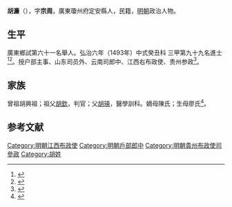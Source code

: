 {{明清人物信息框
| 姓名 = 胡濂
| 原名 =
| 圖片名稱= 
| 圖片大小 =
| 圖片說明 = 
| 最高職務 =
| 國家 = 大明 
| 爵位 =
| 籍貫 = 廣東瓊州府定安縣
| 族裔 = 
| 字號 = 
| 諡號 =
| 出生日期 = 生年不詳
| 出生地點 = <!---廣東瓊州府定安縣--->
| 逝世日期 = 卒年不詳 
| 逝世地點 =
| 墓葬 =
| 配偶 = 
| 親屬 = 
| 出身 =
* 弘治六年癸丑科同進士出身
| 經歷 =
| 著作 =  
}}
'''胡濂'''（{{bd|？||？|catIdx=}}），字'''宗周'''，廣東瓊州府定安縣人，民籍，[[明朝|明朝]]政治人物。

== 生平 ==
廣東鄉試第六十一名舉人。弘治六年（1493年）中式癸丑科<!---會試第二百五十一名--->三甲第九十九名進士<ref>{{Cite book|title=《[[皇明贡举考|皇明贡举考]]》卷五|last=（明）[[张朝瑞|张朝瑞]]|first=|publisher=《续修四库全书》史部第828册|year=|isbn=|location=|pages=}}</ref><ref>{{Cite book|title=贡举志五种 上|last=鲁小俊，江俊伟著|first=|publisher=武汉：武汉大学出版社|year=2009|isbn=978-7-307-07043-1|location=|pages=}}</ref>。授户部主事、山东司员外、云南司郎中、江西右布政使、贵州参政<ref>{{cite news|title=海南历代进士名表|url=http://www.hnszw.org.cn/data/news/2009/06/44121/|accessdate=2013-08-05|newspaper=海南史志网|archive-url=https://web.archive.org/web/20131203012302/http://www.hnszw.org.cn/data/news/2009/06/44121/|archive-date=2013-12-03|dead-url=yes}}</ref>。

== 家族 ==
曾祖胡興祖；祖父[[胡欽|胡欽]]，判官；父[[胡瑛|胡瑛]]，醫學訓科。嫡母陳氏；生母廖氏<ref>{{Cite book|title=天一阁藏明代科举录选刊 登科录 点校本|last=龚延明主编|first=|publisher=宁波出版社|year=2016|isbn=978-7-5526-2320-8|location=宁波|pages=|quote=《天一閣藏明代科舉錄選刊.登科錄》之《弘治六年癸丑科進士登科錄》}}</ref>。

==参考文献==
{{reflist}}

{{弘治六年癸丑科殿試金榜}}
{{DEFAULTSORT:}}
[[Category:明朝江西布政使|Category:明朝江西布政使]]
[[Category:明朝戶部郎中|Category:明朝戶部郎中]]
[[Category:明朝貴州布政使司參政|Category:明朝貴州布政使司參政]]
[[Category:胡姓|Category:胡姓]]